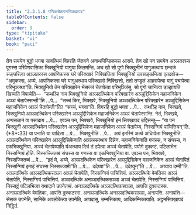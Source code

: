 ```yaml
---
title: "2.3.1.8 गणिकचेतापनसिक्खापद"
tableOfContents: false
sidebar:
  order: 9
type: "tipitaka"
basket: "vi"
book: "paci"
---
```



<DynamicBreadcrumb />

<Division number="768" book="paci">

<Paragraph number="2506" book="paci">
तेन समयेन बुद्धो भगवा सावत्थियं विहरति जेतवने अनाथपिण्डिकस्स आरामे. तेन खो पन समयेन अञ्ञतरस्स पूगस्स परिवेणवासिका भिक्खुनियो यागुया किलमन्ति. अथ खो सो पूगो भिक्खुनीनं यागुअत्थाय छन्दकं सङ्घरित्वा अञ्ञतरस्स आपणिकस्स घरे परिक्खारं निक्खिपित्वा भिक्खुनियो उपसङ्कमित्वा एतदवोच—  “अमुकस्स, अय्ये, आपणिकस्स घरे यागुअत्थाय परिक्खारो निक्खित्तो, ततो तण्डुलं आहरापेत्वा यागुं पचापेत्वा परिभुञ्जथा”ति. भिक्खुनियो तेन परिक्खारेन भेसज्जं चेतापेत्वा परिभुञ्जिंसु.
</Paragraph>

<Paragraph number="2507" book="paci">
सो पूगो जानित्वा उज्झायति खिय्यति विपाचेति—  “कथञ्हि नाम भिक्खुनियो अञ्ञदत्थिकेन परिक्खारेन अञ्ञुद्दिसिकेन महाजनिकेन अञ्ञं चेतापेस्सन्ती”ति …पे…  “सच्चं किर, भिक्खवे, भिक्खुनियो अञ्ञदत्थिकेन परिक्खारेन अञ्ञुद्दिसिकेन महाजनिकेन अञ्ञं चेतापेन्ती”ति? “सच्चं, भगवा”ति. विगरहि बुद्धो भगवा …पे…  कथञ्हि नाम, भिक्खवे, भिक्खुनियो अञ्ञदत्थिकेन परिक्खारेन अञ्ञुद्दिसिकेन महाजनिकेन अञ्ञं चेतापेस्सन्ति. नेतं, भिक्खवे, अप्पसन्नानं वा पसादाय …पे…  एवञ्च पन, भिक्खवे, भिक्खुनियो इमं सिक्खापदं उद्दिसन्तु—
</Paragraph>

</Division>
<Division number="769" book="paci">

<Paragraph number="2508" book="paci">
<Emphasis>“या पन भिक्खुनी अञ्ञदत्थिकेन परिक्खारेन अञ्ञुद्दिसिकेन महाजनिकेन अञ्ञं चेतापेय्य, निस्सग्गियं पाचित्तियन्”</Emphasis>ति. (*8*:<Emphasis>33</Emphasis>)
</Paragraph>

</Division>
<Division number="770" book="paci">

<Paragraph number="2509" book="paci">
<Emphasis>या पना</Emphasis>ति या यादिसा …पे…  <Emphasis>भिक्खुनी</Emphasis>ति …पे…  अयं इमस्मिं अत्थे अधिप्पेता भिक्खुनीति.
</Paragraph>

<Paragraph number="2510" book="paci">
<Emphasis>अञ्ञदत्थिकेन परिक्खारेन अञ्ञुद्दिसिकेना</Emphasis>ति अञ्ञस्सत्थाय दिन्नेन.
</Paragraph>

<Paragraph number="2511" book="paci">
<Emphasis>महाजनिकेना</Emphasis>ति गणस्स, न संघस्स, न एकभिक्खुनिया.
</Paragraph>

<Paragraph number="2512" book="paci">
<Emphasis>अञ्ञं चेतापेय्या</Emphasis>ति यंअत्थाय दिन्नं तं ठपेत्वा अञ्ञं चेतापेति, पयोगे दुक्कटं. पटिलाभेन निस्सग्गियं होति. निस्सज्जितब्बं संघस्स वा गणस्स वा एकभिक्खुनिया वा. एवञ्च पन, भिक्खवे, निस्सज्जितब्बं …पे…  “इदं मे, अय्ये, अञ्ञदत्थिकेन परिक्खारेन अञ्ञुद्दिसिकेन महाजनिकेन अञ्ञं चेतापितं निस्सग्गियं इमाहं संघस्स निस्सज्जामी”ति …पे…  ददेय्या”ति …पे…  ददेय्युन्”ति …पे…  अय्याय दम्मी”ति.
</Paragraph>

</Division>
<Division number="771" book="paci">

<Paragraph number="2513" book="paci">
अञ्ञदत्थिके अञ्ञदत्थिकसञ्ञा अञ्ञं चेतापेति, निस्सग्गियं पाचित्तियं. अञ्ञदत्थिके वेमतिका अञ्ञं चेतापेति, निस्सग्गियं पाचित्तियं. अञ्ञदत्थिके अनञ्ञदत्थिकसञ्ञा अञ्ञं चेतापेति, निस्सग्गियं पाचित्तियं. निस्सट्ठं पटिलभित्वा यथादाने उपनेतब्बं.
</Paragraph>

<Paragraph number="2514" book="paci">
अनञ्ञदत्थिके अञ्ञदत्थिकसञ्ञा, आपत्ति दुक्कटस्स. अनञ्ञदत्थिके वेमतिका, आपत्ति दुक्कटस्स. अनञ्ञदत्थिके अनञ्ञदत्थिकसञ्ञा, अनापत्ति.
</Paragraph>

</Division>
<Division number="772" book="paci">

<Paragraph number="2515" book="paci">
अनापत्ति—  सेसकं उपनेति, सामिके अपलोकेत्वा उपनेति, आपदासु, उम्मत्तिकाय, आदिकम्मिकायाति.

</Paragraph>
</Division>

<Paragraph number="2516" type="center" book="paci">
अट्ठमसिक्खापदं निट्ठितं.
</Paragraph>